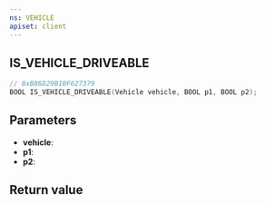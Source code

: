 ```yaml
---
ns: VEHICLE
apiset: client
---
```

## IS_VEHICLE_DRIVEABLE

```c
// 0xB86D29B10F627379
BOOL IS_VEHICLE_DRIVEABLE(Vehicle vehicle, BOOL p1, BOOL p2);
```


## Parameters
* **vehicle**:
* **p1**:
* **p2**:

## Return value